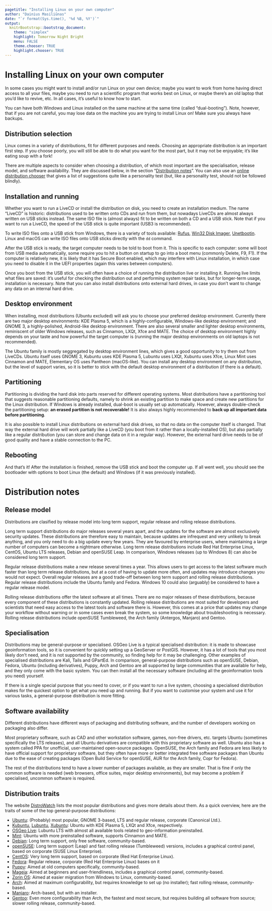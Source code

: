```yaml
---
pagetitle: "Installing Linux on your own computer"
author: "Dainius Masiliūnas"
date: "`r format(Sys.time(), '%d %B, %Y')`"
output:
  knitrBootstrap::bootstrap_document:
    theme: "simplex"
    highlight: Tomorrow Night Bright
    menu: FALSE
    theme.chooser: TRUE
    highlight.chooser: TRUE
---
```


<style type="text/css">
body {max-width: none;}
a:visited {color: #91170a;}
</style>

# Installing Linux on your own computer

In some cases you might want to install and/or run Linux on your own device; maybe you want to work from home having direct access to all your files, maybe you need to run a scientific program that works best on Linux, or maybe there's an old laptop that you'd like to revive, etc. In all cases, it's useful to know how to start.

You can have both Windows and Linux installed on the same machine at the same time (called "dual-booting"). Note, however, that if you are not careful, you may lose data on the machine you are trying to install Linux on! Make sure you always have backups.

## Distribution selection

Linux comes in a variety of distributions, fit for different purposes and needs. Choosing an appropriate distribution is an important first step. If you choose poorly, you will still be able to do what you want for the most part, but it may not be enjoyable; it's like eating soup with a fork!

There are multiple aspects to consider when choosing a distribution, of which most important are the specialisation, release model, and software availability. They are discussed below, in the section "[Distribution notes](#distribution-notes)". You can also use an [online distribution chooser](https://distrochooser.de/) that gives a list of suggestions quite like a personality test (but, like a personality test, should not be followed blindly).

## Installation and running

Whether you want to run a LiveCD or install the distribution on disk, you need to create an installation medium. The name "LiveCD" is historic: distributions used to be written onto CDs and run from them, but nowadays LiveCDs are almost always written on USB sticks instead. The same ISO file is (almost always) fit to be written on both a CD and a USB stick. Note that if you want to run a LiveCD, the speed of the USB stick is quite important (USB3 is recommended).

To write ISO files onto a USB stick from Windows, there is a variety of tools available: [Rufus](https://rufus.akeo.ie/), [Win32 Disk Imager](https://sourceforge.net/projects/win32diskimager/), [Unetbootin](https://unetbootin.github.io/). Linux and macOS can write ISO files onto USB sticks directly with the `dd` command.

After the USB stick is ready, the target computer needs to be told to boot from it. This is specific to each computer: some will boot from USB media automatically, some require you to hit a button on startup to go into a boot menu (commonly Delete, F9, F1). If the computer is relatively new, it is likely that it has Secure Boot enabled, which may interfere with Linux installation, in which case you need to disable it in the UEFI properties (again this varies between computers).

Once you boot from the USB stick, you will often have a choice of running the distribution live or installing it. Running live limits what files are saved: it's useful for checking the distribution out and performing system repair tasks, but for longer-term usage, installation is necessary. Note that you can also install distributions onto external hard drives, in case you don't want to change any data on an internal hard drive.

## Desktop environment

When installing, most distributions (Ubuntu excluded) will ask you to choose your preferred desktop environment. Currently there are two major desktop environments: KDE Plasma 5, which is a highly-configurable, Windows-like desktop environment; and GNOME 3, a highly-polished, Android-like desktop environment. There are also several smaller and lighter desktop environments, reminiscent of older Windows releases, such as Cinnamon, LXQt, Xfce and MATE. The choice of desktop environment highly depends on your taste and how powerful the target computer is (running the major desktop environments on old laptops is not recommended).

The Ubuntu family is mostly seggregated by desktop environment lines, which gives a good opportunity to try them out from LiveCDs. Ubuntu itself uses GNOME 3, Kubuntu uses KDE Plasma 5, Lubuntu uses LXQt, Xubuntu uses Xfce, Linux Mint uses Cinnamon and MATE, Elementary OS uses Pantheon (macOS-like). You can install any desktop environment on any distribution, but the level of support varies, so it is better to stick with the default desktop environment of a distribution (if there is a default).

## Partitioning

Partitioning is dividing the hard disk into parts reserved for different operating systems. Most distributions have a partitioning tool that suggests reasonable partitioning defaults, namely to shrink an existing partition to make space and create new partitions for the Linux distribution. If Windows is already installed, dual-boot is usually set up automatically. However, always double-check the partitioning setup: **an erased partition is not recoverable!** It is also always highly recommended to **back up all important data before partitioning**.

It is also possible to install Linux distributions on external hard disk drives, so that no data on the computer itself is changed. That way the external hard drive will work partially like a LiveCD (you boot from it rather than a locally-installed OS), but also partially like a regular distribution (you can store and change data on it in a regular way). However, the external hard drive needs to be of good quality and have a stable connection to the PC.

## Rebooting

And that's it! After the installation is finished, remove the USB stick and boot the computer up. If all went well, you should see the bootloader with options to boot Linux (the default) and Windows (if it was previously installed).

# Distribution notes

## Release model

Distributions are clasified by release model into long term support, regular release and rolling release distributions.

Long term support distributions do major releases several years apart, and the updates for the software are almost exclusively security updates. These distributions are therefore easy to maintain, because updates are infrequest and very unlikely to break anything, and you only need to do a big update every few years. They are favoured by enterprise users, where maintaining a large number of computers can become a nightmare otherwise. Long term release distributions include Red Hat Enterprise Linux, CentOS, Ubuntu LTS releases, Debian and openSUSE Leap. In comparison, Windows releases (up to Windows 8) can also be considered long term support.

Regular release distributions make a new release several times a year. This allows users to get access to the latest software much faster than long term release distributions, but at a cost of having to update more often, and updates may introduce changes you would not expect. Overall regular releases are a good trade-off between long term support and rolling release distributions. Regular release distributions include the Ubuntu family and Fedora. Windows 10 could also (arguably) be considered to have a regular release model.

Rolling release distributions offer the latest software at all times. There are no major releases of these distributions, because every component of these distributions is constantly updated. Rolling release distributions are most suited for developers and scientists that need easy access to the latest tools and software there is. However, this comes at a price that updates may change your workflow without warning or in some cases even break the system, so some knowledge about troubleshooting is necessary. Rolling release distributions include openSUSE Tumbleweed, the Arch family (Antergos, Manjaro) and Gentoo.

## Specialisation

Distributions may be general-purpose or specialised. OSGeo Live is a typical specialised distribution: it is made to showcase geoinformation tools, so it is convenient for quickly setting up a GeoServer or PostGIS. However, it has a lot of tools that you most likely don't need, and it is not supported by the community, so finding help for it may be challenging. Other examples of specialised distributions are Kali, Tails and GPartEd. In comparison, general-purpose distributions such as openSUSE, Debian, Fedora, Ubuntu (including derivatives), Puppy, Arch and Gentoo are all supported by large communities that are available for help, and they only come with the basic system. You can then install all the necessary software (including all the geoinformation tools you need) yourself.

If there is a single special purpose that you need to cover, or if you want to run a live system, choosing a specialised distribution makes for the quickest option to get what you need up and running. But if you want to customise your system and use it for various tasks, a general-purpose distribution is more fitting.

## Software availability

Different distributions have different ways of packaging and distributing software, and the number of developers working on packaging also differ.

Most proprietary software, such as CAD and other workstation software, games, non-free drivers, etc. targets Ubuntu (sometimes specifically the LTS releases), and all Ubuntu derivatives are compatible with this proprietary software as well. Ubuntu also has a system called PPA for unofficial, user-maintained open-source packages. OpenSUSE, the Arch family and Fedora are less likely to have official support for proprietary software, but they often have more or better integrated free software packages than Ubuntu due to the ease of creating packages (Open Build Service for openSUSE, AUR for the Arch family, Copr for Fedora).

The rest of the distributions tend to have a lower number of packages available, as they are smaller. That is fine if only the common software is needed (web browsers, office suites, major desktop environments), but may become a problem if specialised, uncommon software is required.

## Distribution traits

The website [DistroWatch](https://distrowatch.com/) lists the most popular distributions and gives more details about them. As a quick overview, here are the traits of some of the top general-purpose distributions:

* [Ubuntu](https://www.ubuntu.com/): (Probably) most popular, GNOME 3-based, LTS and regular release, corporate (Canonical Ltd.).
* [Kubuntu](https://www.kubuntu.org/), [Lubuntu](https://lubuntu.me/), [Xubuntu](https://xubuntu.org/): Ubuntu with KDE Plasma 5, LXQt and Xfce, respectively.
* [OSGeo Live](https://live.osgeo.org/): Lubuntu LTS with almost all available tools related to geo-information preinstalled.
* [Mint](https://linuxmint.com/): Ubuntu with more preinstalled software, supports Cinnamon and MATE.
* [Debian](https://www.debian.org/): Long term support, only free software, community-based.
* [openSUSE](https://www.opensuse.org/): Long term support (Leap) and fast rolling release (Tumbleweed) versions, includes a graphical control panel, based on corporate (SUSE Linux Enterprise).
* [CentOS](https://www.centos.org/): Very long term support, based on corporate (Red Hat Enterprise Linux).
* [Fedora](https://getfedora.org/): Regular release, corporate (Red Hat Enterprise Linux) bases on it
* [Puppy](https://puppylinux-woof-ce.github.io/): Aimed at old computers specifically, community-based.
* [Mageia](https://www.mageia.org/): Aimed at beginners and user-friendliness, includes a graphical control panel, community-based.
* [Zorin OS](https://zorinos.com/): Aimed at easier migration from Windows to Linux, community-based.
* [Arch](https://www.archlinux.org/): Aimed at maximum configurability, but requires knowledge to set up (no installer); fast rolling release, community-based.
* [Manjaro](https://manjaro.org/): Arch-based, but with an installer.
* [Gentoo](https://gentoo.org/): Even more configurability than Arch, the fastest and most secure, but requires building all software from source; slower rolling release, community-based.
